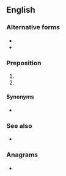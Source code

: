 {{also|pKa}}
==English==

===Alternative forms===
* {{l|en|P.K.A.}}
* {{l|en|p/k/a}}

===Preposition===
{{en-prep}}

# {{initialism of|[[professionally]] [[known]] [[as]]|lang=en}}
# {{initialism of|[[previously]] [[known]] [[as]]|lang=en}}

====Synonyms====
* {{l|en|FKA}}

===See also===
* {{l|en|AKA}}

===Anagrams===
* {{anagrams|en|a=akp|KAP|Pak|Pak.|pak}}